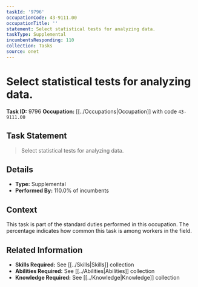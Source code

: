 ```yaml
---
taskId: '9796'
occupationCode: 43-9111.00
occupationTitle: ''
statement: Select statistical tests for analyzing data.
taskType: Supplemental
incumbentsResponding: 110
collection: Tasks
source: onet
---
```

# Select statistical tests for analyzing data.

**Task ID:** 9796
**Occupation:** [[../Occupations|Occupation]] with code `43-9111.00`

## Task Statement

> Select statistical tests for analyzing data.

## Details

- **Type:** Supplemental
- **Performed By:** 110.0% of incumbents

## Context

This task is part of the standard duties performed in this occupation. The percentage indicates how common this task is among workers in the field.

## Related Information

- **Skills Required:** See [[../Skills|Skills]] collection
- **Abilities Required:** See [[../Abilities|Abilities]] collection
- **Knowledge Required:** See [[../Knowledge|Knowledge]] collection
